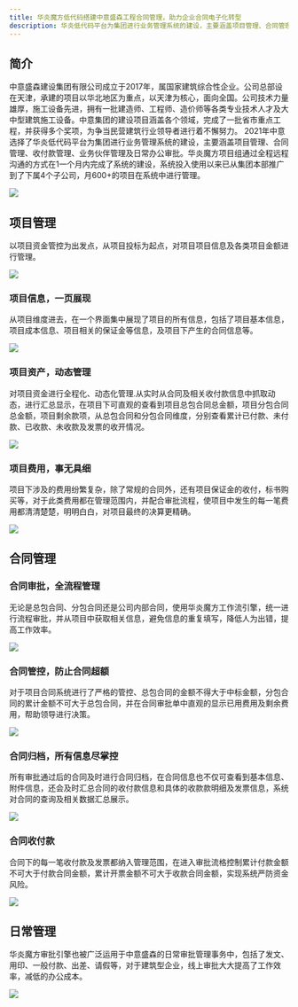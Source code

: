 ```yaml
---
title: 华炎魔方低代码搭建中意盛森工程合同管理，助力企业合同电子化转型
description: 华炎低代码平台为集团进行业务管理系统的建设，主要涵盖项目管理、合同管理、收付款管理、业务伙伴管理及日常办公审批。
---
```


## 简介

中意盛森建设集团有限公司成立于2017年，属国家建筑综合性企业。公司总部设在天津，承建的项目以华北地区为重点，以天津为核心，面向全国。公司技术力量雄厚，施工设备先进，拥有一批建造师、工程师、造价师等各类专业技术人才及大中型建筑施工设备。中意集团的建设项目涵盖各个领域，完成了一批省市重点工程，并获得多个奖项，为争当民营建筑行业领导者进行着不懈努力。 2021年中意选择了华炎低代码平台为集团进行业务管理系统的建设，主要涵盖项目管理、合同管理、收付款管理、业务伙伴管理及日常办公审批。华炎魔方项目组通过全程远程沟通的方式在1一个月内完成了系统的建设，系统投入使用以来已从集团本部推广到了下属4个子公司，月600+的项目在系统中进行管理。

 ![](https://console.steedos.cn/api/files/images/Rj9J2hgNqMTLvErh9)

## 项目管理

以项目资金管控为出发点，从项目投标为起点，对项目项目信息及各类项目金额进行管理。

 ![](https://console.steedos.cn/api/files/images/82K9QkmoGqeAt4ijK)

### 项目信息，一页展现

从项目维度进去，在一个界面集中展现了项目的所有信息，包括了项目基本信息，项目成本信息、项目相关的保证金等信息，及项目下产生的合同信息等。

 ![](https://console.steedos.cn/api/files/images/qMxoQKR773wJxd9xw)

### 项目资产，动态管理

对项目资金进行全程化、动态化管理.从实时从合同及相关收付款信息中抓取动态，进行汇总显示，在项目下可直观的查看到项目总包合同总金额，项目分包合同总金额，项目剩余款项，从总包合同和分包合同维度，分别查看累计已付款、未付款、已收款、未收款及发票的收开情况。

 ![](https://console.steedos.cn/api/files/images/8fowrgJQk7ve4EJot)

### 项目费用，事无具细

项目下涉及的费用纷繁复杂，除了常规的合同外，还有项目保证金的收付，标书购买等，对于此类费用都在管理范围内，并配合审批流程，使项目中发生的每一笔费用都清清楚楚，明明白白，对项目最终的决算更精确。

 ![](https://console.steedos.cn/api/files/images/Skct7Gu9RMo47EeHg)

## 合同管理

### 合同审批，全流程管理

无论是总包合同、分包合同还是公司内部合同，使用华炎魔方工作流引擎，统一进行流程审批，并从项目中获取相关信息，避免信息的重复填写，降低人为出错，提高工作效率。

 ![](https://console.steedos.cn/api/files/images/4ZAAFknoGyQMd5Dc4)

### 合同管控，防止合同超额

对于项目合同系统进行了严格的管控、总包合同的金额不得大于中标金额，分包合同的累计金额不可大于总包合同，并在合同审批单中直观的显示已用费用及剩余费用，帮助领导进行决策。

 ![](https://console.steedos.cn/api/files/images/ff94tqYozKCNNZcZq)

### 合同归档，所有信息尽掌控

所有审批通过后的合同及时进行合同归档，在合同信息也不仅可查看到基本信息、附件信息，还会及时汇总合同的收付款信息和具体的收款款明细及发票信息，系统对合同的查询及相关数据汇总展示。

 ![](https://console.steedos.cn/api/files/images/f2PP6HbzE3zYCGi2T)

### 合同收付款

合同下的每一笔收付款及发票都纳入管理范围，在进入审批流格控制累计付款金额不可大于付款合同金额，累计开票金额不可大于收款合同金额，实现系统严防资金风险。 

 ![](https://console.steedos.cn/api/files/images/wYBpmrPoCFEomHeza)

## 日常管理

华炎魔方审批引擎也被广泛运用于中意盛森的日常审批管理事务中，包括了发文、用印、一般付款、出差、请假等，对于建筑型企业，线上审批大大提高了工作效率，减低的办公成本。

 ![](https://console.steedos.cn/api/files/images/8B72FAGEnPDWioNMC)

